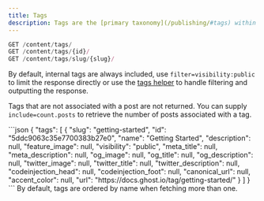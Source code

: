 ```yaml
---
title: Tags
description: Tags are the [primary taxonomy](/publishing/#tags) within a Ghost site.
---
```


```js
GET /content/tags/
GET /content/tags/{id}/
GET /content/tags/slug/{slug}/
```

By default, internal tags are always included, use `filter=visibility:public` to limit the response directly or use the [tags helper](/themes/helpers/data/tags/) to handle filtering and outputting the response.

Tags that are not associated with a post are not returned. You can supply `include=count.posts` to retrieve the number of posts associated with a tag.

<ResponseExample>
```json
{
    "tags": [
        {
            "slug": "getting-started",
            "id": "5ddc9063c35e7700383b27e0",
            "name": "Getting Started",
            "description": null,
            "feature_image": null,
            "visibility": "public",
            "meta_title": null,
            "meta_description": null,
            "og_image": null,
            "og_title": null,
            "og_description": null,
            "twitter_image": null,
            "twitter_title": null,
            "twitter_description": null,
            "codeinjection_head": null,
            "codeinjection_foot": null,
            "canonical_url": null,
            "accent_color": null,
            "url": "https://docs.ghost.io/tag/getting-started/"
        }
    ]
}
```
</ResponseExample>
By default, tags are ordered by name when fetching more than one.